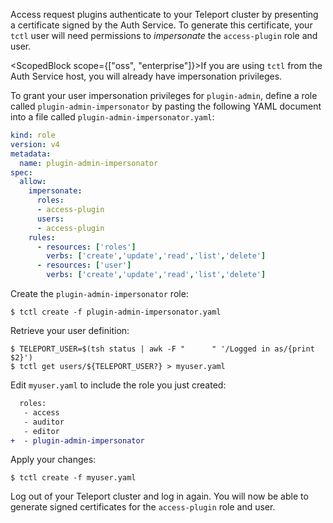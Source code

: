 Access request plugins authenticate to your Teleport cluster by presenting a
certificate signed by the Auth Service. To generate this certificate, your
`tctl` user will need permissions to _impersonate_ the `access-plugin` role and
user.

<ScopedBlock scope={["oss", "enterprise"]}>If you are using `tctl` from the Auth
Service host, you will already have impersonation privileges.</ScopedBlock>

To grant your user impersonation privileges for `plugin-admin`, define a role
called `plugin-admin-impersonator` by pasting the following YAML document into
a file called `plugin-admin-impersonator.yaml`:

```yaml
kind: role
version: v4
metadata:
  name: plugin-admin-impersonator
spec:
  allow:
    impersonate:
      roles:
      - access-plugin
      users:
      - access-plugin
    rules:
      - resources: ['roles']
        verbs: ['create','update','read','list','delete']
      - resources: ['user']
        verbs: ['create','update','read','list','delete']

```

Create the `plugin-admin-impersonator` role: 

```code
$ tctl create -f plugin-admin-impersonator.yaml
```

Retrieve your user definition:

```code
$ TELEPORT_USER=$(tsh status | awk -F "      " '/Logged in as/{print $2}')
$ tctl get users/${TELEPORT_USER?} > myuser.yaml
```

Edit `myuser.yaml` to include the role you just created:

```diff
  roles:
   - access
   - auditor
   - editor
+  - plugin-admin-impersonator
```

Apply your changes:

```code
$ tctl create -f myuser.yaml
```

Log out of your Teleport cluster and log in again. You will now be able to
generate signed certificates for the `access-plugin` role and user.

